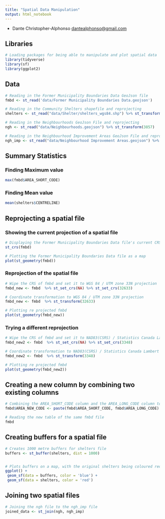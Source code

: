 ```yaml
---
title: "Spatial Data Manipulation"
output: html_notebook
---
```


-   Dante Christopher-Alphonso [dantealphonso\@gmail.com](mailto:dantealphonso@gmail.com){.email}

## Libraries

```r
# Loading packages for being able to manipulate and plot spatial data
library(tidyverse)
library(sf)
library(ggplot2)
```

## Data

```r
# Reading in the Former Municipality Boundaries Data GeoJson file
fmbd <- st_read('data/Former Municipality Boundaries Data.geojson')

# Reading in the Community Shelters shapefile and reprojecting
shelters <- st_read("data/Shelter/shelters_wgs84.shp") %>% st_transform(3857)

# Reading in the Neighbourhoods GeoJson File and reprojecting
ngh <- st_read("data/Neighbourhoods.geojson") %>% st_transform(3857)

# Reading in the Neighbourhood Improvement Areas GeoJson File and reprojecting
ngh_imp <- st_read("data/Neighbourhood Improvement Areas.geojson") %>% st_transform(3857)
```

## Summary Statistics

### Finding Maximum value

```r
max(fmbd$AREA_SHORT_CODE)
```

### Finding Mean value

```r
mean(shelters$CENTRELINE)
```

## Reprojecting a spatial file

### Showing the current projection of a spatial file

```r
# Displaying the Former Municipality Boundaries Data file's current CRS
st_crs(fmbd)

# Plotting the Former Municipality Boundaries Data file as a map
plot(st_geometry(fmbd))
```

### Reprojection of the spatial file

```r
# Wipe the CRS of fmbd and set it to WGS 84 / UTM zone 33N projection
fmbd_new <- fmbd  %>% st_set_crs(NA) %>% st_set_crs(32633)

# Coordinate transformation to WGS 84 / UTM zone 33N projection
fmbd_new <- fmbd  %>% st_transform(32633)

# Plotting re projected fmbd
plot(st_geometry(fmbd_new))
```
### Trying a different reprojection
```r
# Wipe the CRS of fmbd and set it to NAD83(CSRS) / Statistics Canada Lambert
fmbd_new2 <- fmbd  %>% st_set_crs(NA) %>% st_set_crs(3348)

# Coordinate transformation to NAD83(CSRS) / Statistics Canada Lambert
fmbd_new2 <- fmbd  %>% st_transform(3348)

# Plotting re projected fmbd
plot(st_geometry(fmbd_new2))
```
## Creating a new column by combining two existing columns
```r
# Combining the AREA_SHORT_CODE column and the AREA_LONG_CODE column together to create the AREA_NEW_CODE column
fmbd$AREA_NEW_CODE <- paste(fmbd$AREA_SHORT_CODE, fmbd$AREA_LONG_CODE)

# Reading the new table of the same fmbd file
fmbd
```
## Creating buffers for a spatial file
```r
# Creates 1000 metre buffers for shelters file 
buffers <- st_buffer(shelters, dist = 1000)


# Plots buffers on a map, with the original shelters being coloured red
ggplot() +
 geom_sf(data = buffers, color = 'blue') +
 geom_sf(data = shelters, color = 'red')
```
## Joining two spatial files
```r
# Joining the ngh file to the ngh_imp file
joined_data <- st_join(ngh, ngh_imp)
```

